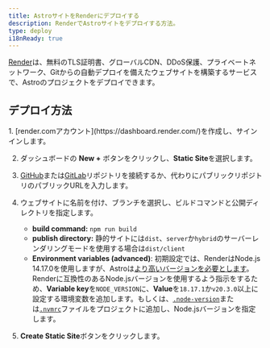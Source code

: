 ```yaml
---
title: AstroサイトをRenderにデプロイする
description: RenderでAstroサイトをデプロイする方法。
type: deploy
i18nReady: true
---
```


[Render](https://render.com/)は、無料のTLS証明書、グローバルCDN、DDoS保護、プライベートネットワーク、Gitからの自動デプロイを備えたウェブサイトを構築するサービスで、Astroのプロジェクトをデプロイできます。

## デプロイ方法

<Steps>
1. [render.comアカウント](https://dashboard.render.com/)を作成し、サインインします。

2. ダッシュボードの **New +** ボタンをクリックし、**Static Site**を選択します。

3. [GitHub](https://github.com/)または[GitLab](https://about.gitlab.com/)リポジトリを接続するか、代わりにパブリックリポジトリのパブリックURLを入力します。

4. ウェブサイトに名前を付け、ブランチを選択し、ビルドコマンドと公開ディレクトリを指定します。
   - **build command:** `npm run build`
   - **publish directory:** 静的サイトには`dist`、`server`か`hybrid`のサーバーレンダリングモードを使用する場合は`dist/client`
   - **Environment variables (advanced)**: 初期設定では、RenderはNode.js 14.17.0を使用しますが、Astroは[より高いバージョンを必要とします](/ja/install-and-setup/#prerequisites)。Renderに互換性のあるNode.jsバージョンを使用するよう指示をするため、**Variable key**を`NODE_VERSION`に、**Value**を`18.17.1`か`v20.3.0`以上に設定する環境変数を追加します。もしくは、[`.node-version`](https://render.com/docs/node-version)または[`.nvmrc`](https://render.com/docs/node-version)ファイルをプロジェクトに追加し、Node.jsバージョンを指定します。

5. **Create Static Site**ボタンをクリックします。
</Steps>
